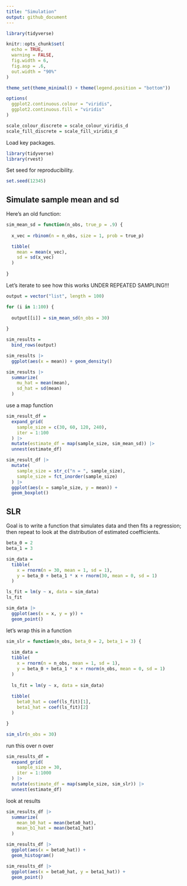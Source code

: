 ```yaml
---
title: "Simulation"
output: github_document
---
```


```r
library(tidyverse)

knitr::opts_chunk$set(
  echo = TRUE,
  warning = FALSE,
  fig.width = 6,
  fig.asp = .6,
  out.width = "90%"
)

theme_set(theme_minimal() + theme(legend.position = "bottom"))

options(
  ggplot2.continuous.colour = "viridis",
  ggplot2.continuous.fill = "viridis"
)

scale_colour_discrete = scale_colour_viridis_d
scale_fill_discrete = scale_fill_viridis_d
```

Load key packages.

```r
library(tidyverse)
library(rvest)
```


Set seed for reproducibility.

```r
set.seed(12345)
```


## Simulate sample mean and sd

Here's an old function:

```r
sim_mean_sd = function(n_obs, true_p = .9) {
  
  x_vec = rbinom(n = n_obs, size = 1, prob = true_p)

  tibble(
    mean = mean(x_vec),
    sd = sd(x_vec)
  )
  
}
```


Let's iterate to see how this works UNDER REPEATED SAMPLING!!!

```r
output = vector("list", length = 100)

for (i in 1:100) {
  
  output[[i]] = sim_mean_sd(n_obs = 30)
  
}

sim_results =
  bind_rows(output)

sim_results |> 
  ggplot(aes(x = mean)) + geom_density()

sim_results |> 
  summarize(
    mu_hat = mean(mean),
    sd_hat = sd(mean)
  )
```


use a map function

```r
sim_result_df =
  expand_grid(
    sample_size = c(30, 60, 120, 240),
    iter = 1:100
  ) |> 
  mutate(estimate_df = map(sample_size, sim_mean_sd)) |> 
  unnest(estimate_df)

sim_result_df |> 
  mutate(
    sample_size = str_c("n = ", sample_size),
    sample_size = fct_inorder(sample_size)
  ) |> 
  ggplot(aes(x = sample_size, y = mean)) +
  geom_boxplot()

```



## SLR

Goal is to write a function that simulates data and then fits a regression; then repeat to look at the distribution of estimated coefficients.

```r
beta_0 = 2
beta_1 = 3

sim_data =
  tibble(
    x = rnorm(n = 30, mean = 1, sd = 1),
    y = beta_0 + beta_1 * x + rnorm(30, mean = 0, sd = 1)
  )

ls_fit = lm(y ~ x, data = sim_data)
ls_fit

sim_data |> 
  ggplot(aes(x = x, y = y)) +
  geom_point()
```


let's wrap this in a function

```r
sim_slr = function(n_obs, beta_0 = 2, beta_1 = 3) {
  
  sim_data =
  tibble(
    x = rnorm(n = n_obs, mean = 1, sd = 1),
    y = beta_0 + beta_1 * x + rnorm(n_obs, mean = 0, sd = 1)
  )
  
  ls_fit = lm(y ~ x, data = sim_data)
  
  tibble(
    beta0_hat = coef(ls_fit)[1],
    beta1_hat = coef(ls_fit)[2]
  )

}

sim_slr(n_obs = 30)

```


run this over n over

```r
sim_results_df =
  expand_grid(
    sample_size = 30,
    iter = 1:1000
  ) |> 
  mutate(estimate_df = map(sample_size, sim_slr)) |> 
  unnest(estimate_df)
```

look at results

```r
sim_results_df |> 
  summarize(
    mean_b0_hat = mean(beta0_hat),
    mean_b1_hat = mean(beta1_hat)
  )

sim_results_df |> 
  ggplot(aes(x = beta0_hat)) +
  geom_histogram()

sim_results_df |> 
  ggplot(aes(x = beta0_hat, y = beta1_hat)) +
  geom_point()
```



